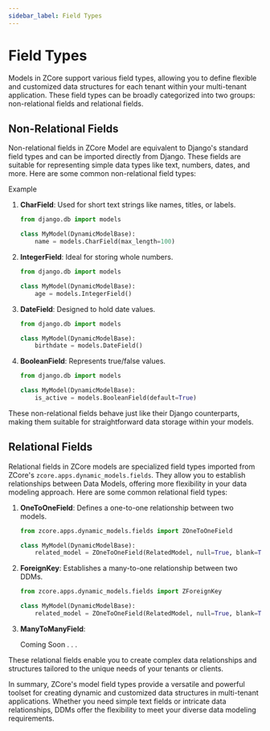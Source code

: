 ```yaml
---
sidebar_label: Field Types
---
```


# Field Types

Models in ZCore support various field types, allowing you to define flexible and customized data structures for each tenant within your multi-tenant application. These field types can be broadly categorized into two groups: non-relational fields and relational fields.

## Non-Relational Fields

Non-relational fields in ZCore Model are equivalent to Django's standard field types and can be imported directly from Django. These fields are suitable for representing simple data types like text, numbers, dates, and more. Here are some common non-relational field types:

Example
1. **CharField**: Used for short text strings like names, titles, or labels.
   
   ```python
   from django.db import models

   class MyModel(DynamicModelBase):
       name = models.CharField(max_length=100)
   ```

2. **IntegerField**: Ideal for storing whole numbers.
   
   ```python
   from django.db import models

   class MyModel(DynamicModelBase):
       age = models.IntegerField()
   ```

3. **DateField**: Designed to hold date values.
   
   ```python
   from django.db import models

   class MyModel(DynamicModelBase):
       birthdate = models.DateField()
   ```

4. **BooleanField**: Represents true/false values.
   
   ```python
   from django.db import models

   class MyModel(DynamicModelBase):
       is_active = models.BooleanField(default=True)
   ```

These non-relational fields behave just like their Django counterparts, making them suitable for straightforward data storage within your models.

## Relational Fields

Relational fields in ZCore models are specialized field types imported from ZCore's `zcore.apps.dynamic_models.fields`. They allow you to establish relationships between Data Models, offering more flexibility in your data modeling approach. Here are some common relational field types:

1. **OneToOneField**: Defines a one-to-one relationship between two models.

   ```python
   from zcore.apps.dynamic_models.fields import ZOneToOneField

   class MyModel(DynamicModelBase):
       related_model = ZOneToOneField(RelatedModel, null=True, blank=True, on_delete=models.CASCADE)
   ```

2. **ForeignKey**: Establishes a many-to-one relationship between two DDMs.

   ```python
   from zcore.apps.dynamic_models.fields import ZForeignKey

   class MyModel(DynamicModelBase):
       related_model = ZOneToOneField(RelatedModel, null=True, blank=True, on_delete=models.CASCADE)
   ```

3. **ManyToManyField**: 

    Coming Soon . . .
  

These relational fields enable you to create complex data relationships and structures tailored to the unique needs of your tenants or clients.

In summary, ZCore's model field types provide a versatile and powerful toolset for creating dynamic and customized data structures in multi-tenant applications. Whether you need simple text fields or intricate data relationships, DDMs offer the flexibility to meet your diverse data modeling requirements.